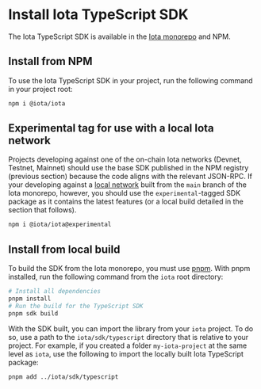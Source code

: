 # Install Iota TypeScript SDK

The Iota TypeScript SDK is available in the
[Iota monorepo](https://github.com/iotaledger/iota/tree/main/sdk) and NPM.

## Install from NPM

To use the Iota TypeScript SDK in your project, run the following command in your project root:

```sh npm2yarn
npm i @iota/iota
```

## Experimental tag for use with a local Iota network

Projects developing against one of the on-chain Iota networks (Devnet, Testnet, Mainnet) should use
the base SDK published in the NPM registry (previous section) because the code aligns with the
relevant JSON-RPC. If your developing against a
[local network](https://wiki.iota.org/guides/developer/getting-started/local-network) built from the
`main` branch of the Iota monorepo, however, you should use the `experimental`-tagged SDK package as
it contains the latest features (or a local build detailed in the section that follows).

```sh npm2yarn
npm i @iota/iota@experimental
```

## Install from local build

To build the SDK from the Iota monorepo, you must use [pnpm](https://pnpm.io/). With pnpm installed,
run the following command from the `iota` root directory:

```bash
# Install all dependencies
pnpm install
# Run the build for the TypeScript SDK
pnpm sdk build
```

With the SDK built, you can import the library from your `iota` project. To do so, use a path to the
`iota/sdk/typescript` directory that is relative to your project. For example, if you created a
folder `my-iota-project` at the same level as `iota`, use the following to import the locally built
Iota TypeScript package:

```bash
pnpm add ../iota/sdk/typescript
```
